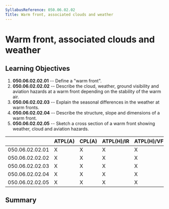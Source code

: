 ```yaml
---
SyllabusReference: 050.06.02.02
Title: Warm front, associated clouds and weather
---
```


# Warm front, associated clouds and weather

## Learning Objectives

1.  **050.06.02.02.01** -- Define a "warm front".
2.  **050.06.02.02.02** -- Describe the cloud, weather, ground visibility and
    aviation hazards at a warm front depending on the stability of the warm air.
3.  **050.06.02.02.03** -- Explain the seasonal differences in the weather at
    warm fronts.
4.  **050.06.02.02.04** -- Describe the structure, slope and dimensions of a warm
    front.
5.  **050.06.02.02.05** -- Sketch a cross section of a warm front showing
    weather, cloud and aviation hazards.

|                 | ATPL(A) | CPL(A) | ATPL(H)/IR | ATPL(H)/VFR | CPL(H) | IR  | CBIR(A) |
| --------------- | ------- | ------ | ---------- | ----------- | ------ | --- | ------- |
| 050.06.02.02.01 | X       | X      | X          | X           | X      | X   | X       |
| 050.06.02.02.02 | X       | X      | X          | X           | X      | X   | X       |
| 050.06.02.02.03 | X       | X      | X          | X           | X      | X   | X       |
| 050.06.02.02.04 | X       | X      | X          | X           | X      | X   | X       |
| 050.06.02.02.05 | X       | X      | X          | X           | X      | X   | X       |

## Summary
